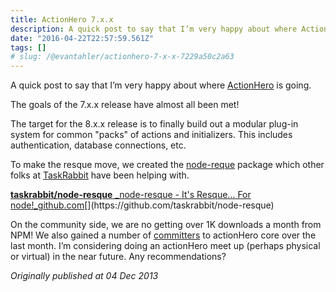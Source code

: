 ```yaml
---
title: ActionHero 7.x.x
description: A quick post to say that I’m very happy about where ActionHero is going.
date: "2016-04-22T22:57:59.561Z"
tags: []
# slug: /@evantahler/actionhero-7-x-x-7229a50c2a63
---
```


A quick post to say that I’m very happy about where [ActionHero](http://actionherojs.com) is going.

The goals of the 7.x.x release have almost all been met!

The target for the 8.x.x release is to finally build out a modular plug-in system for common "packs" of actions and initializers. This includes authentication, database connections, etc.

To make the resque move, we created the [node-reque](https://github.com/taskrabbit/node-resque) package which other folks at [TaskRabbit](http://taskrabbit.com) have been helping with.

[**taskrabbit/node-resque**
\_node-resque - It's Resque... For node!\_github.com](https://github.com/taskrabbit/node-resque "https://github.com/taskrabbit/node-resque")[](https://github.com/taskrabbit/node-resque)

On the community side, we are no getting over 1K downloads a month from NPM! We also gained a number of [committers](https://github.com/evantahler/actionhero/network/members) to actionHero core over the last month. I’m considering doing an actionHero meet up (perhaps physical or virtual) in the near future. Any recommendations?

_Originally published at 04 Dec 2013_
